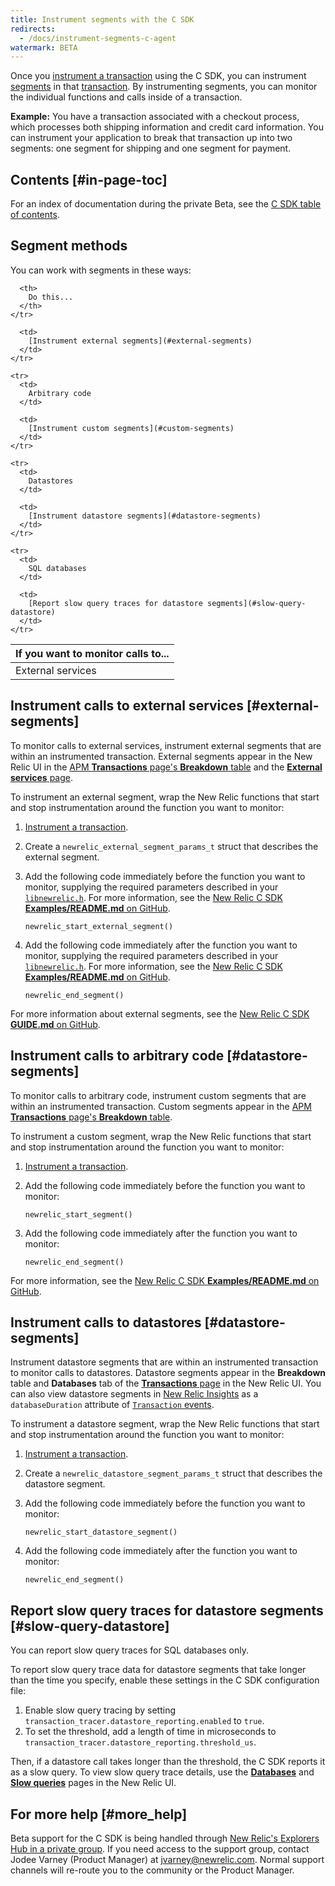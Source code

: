 ```yaml
---
title: Instrument segments with the C SDK
redirects:
  - /docs/instrument-segments-c-agent
watermark: BETA
---
```


Once you [instrument a transaction](https://docs.newrelic.com/docs/instrument-transactions-c-agent) using the C SDK, you can instrument [segments](/docs/apm/transactions/intro-transactions/transactions-new-relic-apm#segments) in that [transaction](/docs/apm/transactions/intro-transactions/transactions-new-relic-apm). By instrumenting segments, you can monitor the individual functions and calls inside of a transaction.

**Example:** You have a transaction associated with a checkout process, which processes both shipping information and credit card information. You can instrument your application to break that transaction up into two segments: one segment for shipping and one segment for payment.

## Contents [#in-page-toc]

For an index of documentation during the private Beta, see the [C SDK table of contents](https://docs.newrelic.com/docs/c-agent-table-contents).

## Segment methods

You can work with segments in these ways:

<table>
  <thead>
    <tr>
      <th style={{ width: "200px" }}>
        If you want to monitor calls to...
      </th>

      <th>
        Do this...
      </th>
    </tr>
  </thead>

  <tbody>
    <tr>
      <td>
        External services
      </td>

      <td>
        [Instrument external segments](#external-segments)
      </td>
    </tr>

    <tr>
      <td>
        Arbitrary code
      </td>

      <td>
        [Instrument custom segments](#custom-segments)
      </td>
    </tr>

    <tr>
      <td>
        Datastores
      </td>

      <td>
        [Instrument datastore segments](#datastore-segments)
      </td>
    </tr>

    <tr>
      <td>
        SQL databases
      </td>

      <td>
        [Report slow query traces for datastore segments](#slow-query-datastore)
      </td>
    </tr>
  </tbody>
</table>

## Instrument calls to external services [#external-segments]

To monitor calls to external services, instrument external segments that are within an instrumented transaction. External segments appear in the New Relic UI in the [APM **Transactions** page's **Breakdown** table](/docs/apm/applications-menu/monitoring/transactions-page-find-specific-performance-problems) and the [**External services** page](/docs/apm/applications-menu/monitoring/external-services-page).

To instrument an external segment, wrap the New Relic functions that start and stop instrumentation around the function you want to monitor:

1. [Instrument a transaction](/docs/instrument-transactions-c-agent).
2. Create a `newrelic_external_segment_params_t` struct that describes the external segment.
3. Add the following code immediately before the function you want to monitor, supplying the required parameters described in your [`libnewrelic.h`](https://source.datanerd.us/c-agent/c-agent/blob/master/GUIDE.md#getting-started). For more information, see the [New Relic C SDK **Examples/README.md** on GitHub](https://source.datanerd.us/c-agent/c-agent/blob/master/examples/README.md).

   ```
   newrelic_start_external_segment()
   ```
4. Add the following code immediately after the function you want to monitor, supplying the required parameters described in your [`libnewrelic.h`](https://source.datanerd.us/c-agent/c-agent/blob/master/GUIDE.md#getting-started). For more information, see the [New Relic C SDK **Examples/README.md** on GitHub](https://source.datanerd.us/c-agent/c-agent/blob/master/examples/README.md).

   ```
   newrelic_end_segment()
   ```

For more information about external segments, see the [New Relic C SDK **GUIDE.md** on GitHub](https://source.datanerd.us/c-agent/c-agent/blob/master/GUIDE.md#external-segments).

## Instrument calls to arbitrary code [#datastore-segments]

To monitor calls to arbitrary code, instrument custom segments that are within an instrumented transaction. Custom segments appear in the [APM **Transactions** page's **Breakdown** table](/docs/apm/applications-menu/monitoring/transactions-page-find-specific-performance-problems).

To instrument a custom segment, wrap the New Relic functions that start and stop instrumentation around the function you want to monitor:

1. [Instrument a transaction](/docs/instrument-transactions-c-agent).
2. Add the following code immediately before the function you want to monitor:

   ```
   newrelic_start_segment()
   ```
3. Add the following code immediately after the function you want to monitor:

   ```
   newrelic_end_segment()
   ```

For more information, see the [New Relic C SDK **Examples/README.md** on GitHub](https://source.datanerd.us/c-agent/c-agent/blob/master/examples/README.md).

## Instrument calls to datastores [#datastore-segments]

Instrument datastore segments that are within an instrumented transaction to monitor calls to datastores. Datastore segments appear in the **Breakdown** table and **Databases** tab of the [**Transactions** page](/docs/apm/applications-menu/monitoring/transactions-page) in the New Relic UI. You can also view datastore segments in [New Relic Insights](/docs/insights/use-insights-ui/getting-started/introduction-new-relic-insights) as a `databaseDuration` attribute of [`Transaction` events](/docs/insights/insights-data-sources/default-events-attributes/apm-default-event-attributes#transaction-event).

To instrument a datastore segment, wrap the New Relic functions that start and stop instrumentation around the function you want to monitor:

1. [Instrument a transaction](/docs/instrument-transactions-c-agent).
2. Create a `newrelic_datastore_segment_params_t` struct that describes the datastore segment.
3. Add the following code immediately before the function you want to monitor:

   ```
   newrelic_start_datastore_segment()
   ```
4. Add the following code immediately after the function you want to monitor:

   ```
   newrelic_end_segment()
   ```

## Report slow query traces for datastore segments [#slow-query-datastore]

<Callout variant="important">
  You can report slow query traces for SQL databases only.
</Callout>

To report slow query trace data for datastore segments that take longer than the time you specify, enable these settings in the C SDK configuration file:

1. Enable slow query tracing by setting `transaction_tracer.datastore_reporting.enabled` to `true`.
2. To set the threshold, add a length of time in microseconds to `transaction_tracer.datastore_reporting.threshold_us`.

Then, if a datastore call takes longer than the threshold, the C SDK reports it as a slow query. To view slow query trace details, use the [**Databases**](/docs/apm/applications-menu/monitoring/databases-page) and [**Slow queries**](/docs/apm/applications-menu/monitoring/view-slow-query-details) pages in the New Relic UI.

## For more help [#more_help]

Beta support for the C SDK is being handled through [New Relic's Explorers Hub in a private group](https://discuss.newrelic.com/c/support-products-agents/c-agent-pre-release). If you need access to the support group, contact Jodee Varney (Product Manager) at [jvarney@newrelic.com](mailto:jvarney@newrelic.com). Normal support channels will re-route you to the community or the Product Manager.
